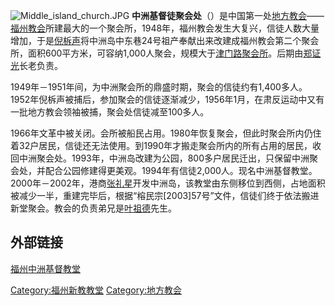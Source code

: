 {{coord|26.053049|N|119.31966|E|display=title}}
[[File:Middle_island_church.JPG|thumb]]
'''中洲基督徒聚会处'''（{{lang-cdo|中洲基督教堂|buc=Dṳ̆ng-ciŭ Gĭ-dók-gáu-dòng}}）是中国第一处[[地方教会|地方教会]]——[[福州教会|福州教会]]所建最大的一个聚会所，1948年，福州教会发生大复兴，信徒人数大量增加，于是[[倪柝声|倪柝声]]将中洲岛中东巷24号祖产奉献出来改建成福州教会第二个聚会所，面积600平方米，可容纳1,000人聚会，规模大于[[津门路聚会所|津门路聚会所]]。后期由[[郑证光|郑证光]]长老负责。

1949年－1951年间，为中洲聚会所的鼎盛时期，聚会的信徒约有1,400多人。1952年倪柝声被捕后，参加聚会的信徒逐渐减少，1956年1月，在肃反运动中又有一批地方教会领袖被捕，聚会处信徒减至100多人。

1966年文革中被关闭。会所被船民占用。1980年恢复聚会，但此时聚会所内仍住着32户居民，信徒还无法使用。到1990年才搬走聚会所内的所有占用的居民，收回中洲聚会处。1993年，中洲岛改建为公园，800多户居民迁出，只保留中洲聚会处，并配合公园修建得更美观。1994年有信徒2,000人。现名中洲基督教堂。2000年－2002年，港商[[张礼星|张礼星]]开发中洲岛，该教堂由东侧移位到西侧，占地面积被减少一半，重建完毕后，根据“榕民宗[2003]57号”文件，信徒们终于依法搬进新堂聚会。教会的负责弟兄是[[叶祖德|叶祖德]]先生。  


== 外部链接 ==
[http://www.fzzz.cn/index.asp 福州中洲基督教堂]{{dead link|date=2017年11月 |bot=InternetArchiveBot |fix-attempted=yes }}

{{福州教堂}}
[[Category:福州新教教堂|Category:福州新教教堂]]
[[Category:地方教会|Category:地方教会]]